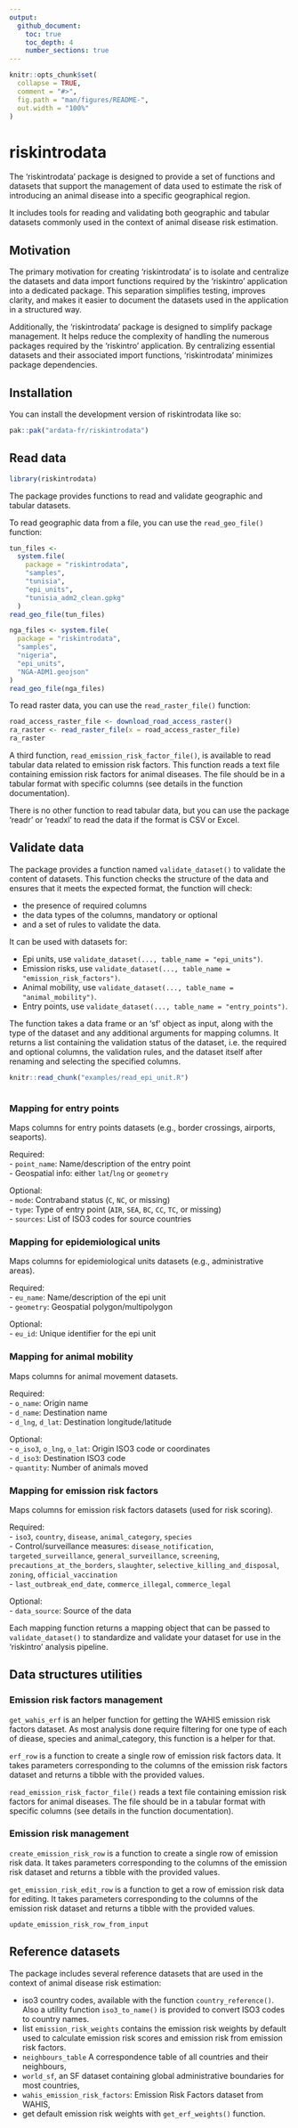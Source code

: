 ```yaml
---
output:
  github_document:
    toc: true
    toc_depth: 4
    number_sections: true
---
```


<!-- README.md is generated from README.Rmd. Please edit that file -->

```r
knitr::opts_chunk$set(
  collapse = TRUE,
  comment = "#>",
  fig.path = "man/figures/README-",
  out.width = "100%"
)
```

# riskintrodata

The 'riskintrodata' package is designed to provide a set of functions and datasets
that support the management of data used to estimate the risk of introducing an animal
disease into a specific geographical region.

It includes tools for reading and validating both geographic and tabular datasets
commonly used in the context of animal disease risk estimation.


## Motivation

The primary motivation for creating 'riskintrodata' is to isolate and centralize
the datasets and data import functions required by the 'riskintro' application 
into a dedicated package. This separation simplifies testing, improves clarity,
and makes it easier to document the datasets used in the application in a structured way.

Additionally, the 'riskintrodata' package is designed to simplify package management.
It helps reduce the complexity of handling the numerous packages required by the
'riskintro' application. By centralizing essential datasets and their associated
import functions, 'riskintrodata' minimizes package dependencies.


## Installation

You can install the development version of riskintrodata like so:

```r
pak::pak("ardata-fr/riskintrodata")
```


## Read data

```r
library(riskintrodata)
```


The package provides functions to read and validate geographic and tabular datasets.

To read geographic data from a file, you can use the `read_geo_file()` 
function:


```r
tun_files <-
  system.file(
    package = "riskintrodata",
    "samples",
    "tunisia",
    "epi_units",
    "tunisia_adm2_clean.gpkg"
  )
read_geo_file(tun_files)

nga_files <- system.file(
  package = "riskintrodata",
  "samples",
  "nigeria",
  "epi_units",
  "NGA-ADM1.geojson"
)
read_geo_file(nga_files)
```

To read raster data, you can use the `read_raster_file()` function:

```r
road_access_raster_file <- download_road_access_raster()
ra_raster <- read_raster_file(x = road_access_raster_file)
ra_raster
```

A third function, `read_emission_risk_factor_file()`, is available to read 
tabular data related to emission risk factors. This function reads a text file
containing emission risk factors for animal diseases. The file should be in a tabular
format with specific columns (see details in the function documentation).

There is no other function to read tabular data, but you can use the
package 'readr' or 'readxl' to read the data if the format is CSV or Excel.

## Validate data

The package provides a function named `validate_dataset()` to validate 
the content of datasets. This function checks the structure of the data and ensures that it meets the expected format, the function will check:

- the presence of required columns
- the data types of the columns, mandatory or optional
- and a set of rules to validate the data.

It can be used with datasets for:

- Epi units, use `validate_dataset(..., table_name = "epi_units")`.
- Emission risks, use `validate_dataset(..., table_name = "emission_risk_factors")`.
- Animal mobility, use `validate_dataset(..., table_name = "animal_mobility")`.
- Entry points, use `validate_dataset(..., table_name = "entry_points")`.

The function takes a data frame or an 'sf' object as input, along with the type of the dataset and any additional arguments for mapping columns. It returns a list containing the validation status of the dataset, i.e. the required and optional columns, the validation rules, and the dataset itself after renaming and selecting the specified columns.

```r
knitr::read_chunk("examples/read_epi_unit.R")
```

```r
```

### Mapping for entry points

Maps columns for entry points datasets (e.g., border crossings, airports, seaports).

Required:  
- `point_name`: Name/description of the entry point  
- Geospatial info: either `lat`/`lng` or `geometry`  

Optional:  
- `mode`: Contraband status (`C`, `NC`, or missing)  
- `type`: Type of entry point (`AIR`, `SEA`, `BC`, `CC`, `TC`, or missing)  
- `sources`: List of ISO3 codes for source countries

### Mapping for epidemiological units

Maps columns for epidemiological units datasets (e.g., administrative areas).  

Required:  
- `eu_name`: Name/description of the epi unit  
- `geometry`: Geospatial polygon/multipolygon  

Optional:  
- `eu_id`: Unique identifier for the epi unit

### Mapping for animal mobility

Maps columns for animal movement datasets.  

Required:  
- `o_name`: Origin name  
- `d_name`: Destination name  
- `d_lng`, `d_lat`: Destination longitude/latitude  

Optional:  
- `o_iso3`, `o_lng`, `o_lat`: Origin ISO3 code or coordinates  
- `d_iso3`: Destination ISO3 code  
- `quantity`: Number of animals moved

### Mapping for emission risk factors

Maps columns for emission risk factors datasets (used for risk scoring). 

Required:  
- `iso3`, `country`, `disease`, `animal_category`, `species`  
- Control/surveillance measures: `disease_notification`, `targeted_surveillance`, `general_surveillance`, `screening`, `precautions_at_the_borders`, `slaughter`, `selective_killing_and_disposal`, `zoning`, `official_vaccination`  
- `last_outbreak_end_date`, `commerce_illegal`, `commerce_legal` 

Optional:  
- `data_source`: Source of the data


Each mapping function returns a mapping object that can be passed to 
`validate_dataset()` to standardize and validate your dataset for use in the 
'riskintro' analysis pipeline.

## Data structures utilities

### Emission risk factors management

`get_wahis_erf` is an helper function for getting the WAHIS emission risk factors dataset. As most analysis done require filtering for one type of each of diease, species and animal_category, this function is a helper for that.

`erf_row` is a function to create a single row of emission risk factors data. It takes parameters corresponding to the columns of the emission risk factors dataset and returns a tibble with the provided values.

`read_emission_risk_factor_file()` reads a text file containing emission risk factors for animal diseases. The file should be in a tabular format with specific columns (see details in the function documentation).

### Emission risk management

`create_emission_risk_row` is a function to create a single row of emission risk data. It takes parameters corresponding to the columns of the emission risk dataset and returns a tibble with the provided values.

`get_emission_risk_edit_row` is a function to get a row of emission risk data for editing. It takes parameters corresponding to the columns of the emission risk dataset and returns a tibble with the provided values.

`update_emission_risk_row_from_input`


## Reference datasets

The package includes several reference datasets that are used in the context of animal disease risk estimation:

- iso3 country codes, available with the function `country_reference()`. 
Also a utility function `iso3_to_name()` is provided to convert ISO3 codes to country names.
- list `emission_risk_weights` contains the emission risk weights by default 
used to calculate emission risk scores and emission risk from emission risk factors.
- `neighbours_table` A correspondence table of all countries and their neighbours,
- `world_sf`, an SF dataset containing global administrative boundaries for most 
countries,
- `wahis_emission_risk_factors`: Emission Risk Factors dataset from WAHIS,
- get default emission risk weights with `get_erf_weights()` function.

